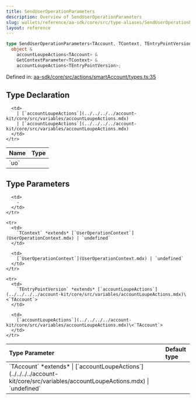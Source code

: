 ```yaml
---
title: SendUserOperationParameters
description: Overview of SendUserOperationParameters
slug: wallets/reference/aa-sdk/core/src/type-aliases/SendUserOperationParameters
layout: reference
---
```


```ts
type SendUserOperationParameters<TAccount, TContext, TEntryPointVersion> =
  object &
    accountLoupeActions<TAccount> &
    GetContextParameter<TContext> &
    accountLoupeActions<TEntryPointVersion>;
```

Defined in: [aa-sdk/core/src/actions/smartAccount/types.ts:35](https://github.com/alchemyplatform/aa-sdk/blob/4987bdd63823427c48ec21401b71fa3cfc2d0675/aa-sdk/core/src/actions/smartAccount/types.ts#L35)

## Type Declaration

<table>
  <thead>
    <tr>
      <th align="left">Name</th>
      <th align="left">Type</th>
    </tr>
  </thead>

  <tbody>
    <tr>
      <td>
        `uo`
      </td>

      <td>
        | [`accountLoupeActions`](../../../../account-kit/core/src/variables/accountLoupeActions.mdx)
        | [`accountLoupeActions`](../../../../account-kit/core/src/variables/accountLoupeActions.mdx)
      </td>
    </tr>

  </tbody>
</table>

## Type Parameters

<table>
  <thead>
    <tr>
      <th align="left">Type Parameter</th>
      <th align="left">Default type</th>
    </tr>
  </thead>

  <tbody>
    <tr>
      <td>
        `TAccount` *extends*
        | [`accountLoupeActions`](../../../../account-kit/core/src/variables/accountLoupeActions.mdx)
        | `undefined`
      </td>

      <td>
        ‐
      </td>
    </tr>

    <tr>
      <td>
        `TContext` *extends* [`UserOperationContext`](UserOperationContext.mdx) | `undefined`
      </td>

      <td>
        [`UserOperationContext`](UserOperationContext.mdx) | `undefined`
      </td>
    </tr>

    <tr>
      <td>
        `TEntryPointVersion` *extends* [`accountLoupeActions`](../../../../account-kit/core/src/variables/accountLoupeActions.mdx)\<`TAccount`>
      </td>

      <td>
        [`accountLoupeActions`](../../../../account-kit/core/src/variables/accountLoupeActions.mdx)\<`TAccount`>
      </td>
    </tr>

  </tbody>
</table>
